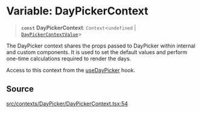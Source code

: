 # Variable: DayPickerContext

> **`const`** **DayPickerContext**: `Context`\<`undefined` \| [`DayPickerContextValue`](/api/latest/interfaces/DayPickerContextValue.mdx)\>

The DayPicker context shares the props passed to DayPicker within internal
and custom components. It is used to set the default values and perform
one-time calculations required to render the days.

Access to this context from the [useDayPicker](/api/latest/functions/useDayPicker.mdx) hook.

## Source

[src/contexts/DayPicker/DayPickerContext.tsx:54](https://github.com/gpbl/react-day-picker/blob/c4157425c/src/contexts/DayPicker/DayPickerContext.tsx#L54)
